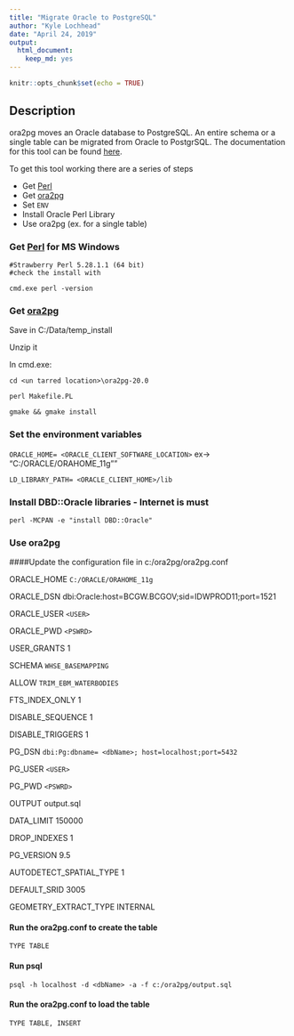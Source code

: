 ```yaml
---
title: "Migrate Oracle to PostgreSQL"
author: "Kyle Lochhead"
date: "April 24, 2019"
output:
  html_document:
    keep_md: yes
---
```


```r
knitr::opts_chunk$set(echo = TRUE)
```

## Description

ora2pg moves an Oracle database to PostgreSQL. An entire schema or a single table can be migrated from Oracle to PostgrSQL. The documentation for this tool can be found [here](http://ora2pg.darold.net/documentation.html).

To get this tool working there are a series of steps

* Get [Perl](https://www.perl.org/)
* Get [ora2pg](http://ora2pg.darold.net/)
* Set `ENV`
* Install Oracle Perl Library
* Use ora2pg (ex. for a single table)

### Get [Perl](http://strawberryperl.com/) for MS Windows
	#Strawberry Perl 5.28.1.1 (64 bit)
	#check the install with 
	
`cmd.exe perl -version`

### Get [ora2pg](https://github.com/darold/ora2pg/releases)

Save in C:/Data/temp_install

Unzip it

In cmd.exe:

`cd <un tarred location>\ora2pg-20.0`

`perl Makefile.PL`

`gmake && gmake install`

### Set the environment variables

`ORACLE_HOME= <ORACLE_CLIENT_SOFTWARE_LOCATION>` ex-> "C:/ORACLE/ORAHOME_11g""

`LD_LIBRARY_PATH= <ORACLE_CLIENT_HOME>/lib`

### Install DBD::Oracle libraries - Internet is must

`perl -MCPAN -e "install DBD::Oracle"`
	
### Use ora2pg
####Update the configuration file in c:/ora2pg/ora2pg.conf

ORACLE_HOME	`C:/ORACLE/ORAHOME_11g`

ORACLE_DSN	dbi:Oracle:host=BCGW.BCGOV;sid=IDWPROD11;port=1521

ORACLE_USER	`<USER>`

ORACLE_PWD	`<PSWRD>`

USER_GRANTS     1

SCHEMA	`WHSE_BASEMAPPING`

ALLOW		`TRIM_EBM_WATERBODIES`

FTS_INDEX_ONLY	1

DISABLE_SEQUENCE	1

DISABLE_TRIGGERS 1

PG_DSN		`dbi:Pg:dbname= <dbName>; host=localhost;port=5432`

PG_USER	`<USER>`

PG_PWD	`<PSWRD>`

OUTPUT		output.sql

DATA_LIMIT	150000

DROP_INDEXES	1

PG_VERSION	9.5

AUTODETECT_SPATIAL_TYPE	1

DEFAULT_SRID		3005

GEOMETRY_EXTRACT_TYPE	INTERNAL

#### Run the ora2pg.conf to create the table 
`TYPE TABLE`

#### Run psql

`psql -h localhost -d <dbName> -a -f c:/ora2pg/output.sql`

#### Run the ora2pg.conf to load the table
`TYPE TABLE, INSERT`